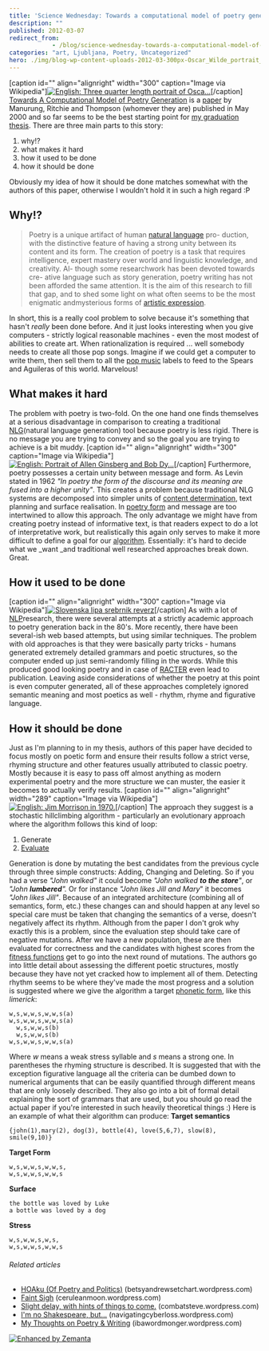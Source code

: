 ```yaml
---
title: 'Science Wednesday: Towards a computational model of poetry generation'
description: ""
published: 2012-03-07
redirect_from: 
            - /blog/science-wednesday-towards-a-computational-model-of-poetry-generation/swizec/3855
categories: "art, Ljubljana, Poetry, Uncategorized"
hero: ./img/blog-wp-content-uploads-2012-03-300px-Oscar_Wilde_portrait_by_Napoleon_Sarony_-_albumen4.jpg
---
```


\[caption id="" align="alignright" width="300" caption="Image via Wikipedia"][![English: Three quarter length portrait of Osca...](./img/blog-wp-content-uploads-2012-03-300px-Oscar_Wilde_portrait_by_Napoleon_Sarony_-_albumen4.jpg "English: Three quarter length portrait of Osca...")](http://commons.wikipedia.org/wiki/File:Oscar_Wilde_portrait_by_Napoleon_Sarony_-_albumen.jpg)\[/caption] [Towards A Computational Model of Poetry Generation](https://www.era.lib.ed.ac.uk/handle/1842/3460 "Towards a computational model of poetry generation") is a [paper](http://en.wikipedia.org/wiki/Paper "Paper") by Manurung, Ritchie and Thompson (whomever they are) published in May 2000 and so far seems to be the best starting point for [my graduation thesis](https://github.com/Swizec/Le-Thesis). There are three main parts to this story:

1.  why!?
2.  what makes it hard
3.  how it used to be done
4.  how it should be done

Obviously my idea of how it should be done matches somewhat with the authors of this paper, otherwise I wouldn't hold it in such a high regard :P

## Why!?

> Poetry is a unique artifact of human [natural language](http://en.wikipedia.org/wiki/Natural_language "Natural language") pro- duction, with the distinctive feature of having a strong unity between its content and its form. The creation of poetry is a task that requires intelligence, expert mastery over world and linguistic knowledge, and creativity. Al- though some researchwork has been devoted towards cre- ative language such as story generation, poetry writing has not been afforded the same attention. It is the aim of this research to fill that gap, and to shed some light on what often seems to be the most enigmatic andmysterious forms of [artistic expression](http://en.wikipedia.org/wiki/Art "Art").

In short, this is a really cool problem to solve because it's something that hasn't _really_ been done before. And it just looks interesting when you give computers - strictly logical reasonable machines - even the most modest of abilities to create art. When rationalization is required ... well somebody needs to create all those pop songs. Imagine if we could get a computer to write them, then sell them to all the [pop music](http://en.wikipedia.org/wiki/Pop_music "Pop music") labels to feed to the Spears and Aguileras of this world. Marvelous!

## What makes it hard

The problem with poetry is two-fold. On the one hand one finds themselves at a serious disadvantage in comparison to creating a traditional [NLG](http://en.wikipedia.org/wiki/Natural_language_generation "Natural language generation")(natural language generation) tool because poetry is less rigid. There is no message you are trying to convey and so the goal you are trying to achieve is a bit muddy. \[caption id="" align="alignright" width="300" caption="Image via Wikipedia"][![English: Portrait of Allen Ginsberg and Bob Dy...](./img/blog-wp-content-uploads-2012-03-300px-Ginsberg-dylan2.jpg "English: Portrait of Allen Ginsberg and Bob Dy...")](http://commons.wikipedia.org/wiki/File:Ginsberg-dylan.jpg)\[/caption] Furthermore, poetry possesses a certain unity between message and form. As Levin stated in 1962 _"In poetry the form of the discourse and its meaning are fused into a higher unity"_. This creates a problem because traditional NLG systems are decomposed into simpler units of [content determination](http://en.wikipedia.org/wiki/Content_determination "Content determination"), text planning and surface realisation. In [poetry form](http://en.wikipedia.org/wiki/Poetry "Poetry") and message are too intertwined to allow this approach. The only advantage we might have from creating poetry instead of informative text, is that readers expect to do a lot of interpretative work, but realistically this again only serves to make it more difficult to define a goal for our [algorithm](http://en.wikipedia.org/wiki/Algorithm "Algorithm"). Essentially: it's hard to decide what we \_want \_and traditional well researched approaches break down. Great.

## How it used to be done

\[caption id="" align="alignright" width="300" caption="Image via Wikipedia"][![Slovenska lipa srebrnik reverz](./img/blog-wp-content-uploads-2012-03-300px-Slovenska_lipa_srebrnik_reverz1.jpg "Slovenska lipa srebrnik reverz")](http://commons.wikipedia.org/wiki/File:Slovenska_lipa_srebrnik_reverz.jpg)\[/caption] As with a lot of [NLP](http://en.wikipedia.org/wiki/Natural_language_processing "Natural language processing")research, there were several attempts at a strictly academic approach to poetry generation back in the 80's. More recently, there have been several-ish web based attempts, but using similar techniques. The problem with old approaches is that they were basically party tricks - humans generated extremely detailed grammars and poetic structures, so the computer ended up just semi-randomly filling in the words. While this produced good looking poetry and in case of [RACTER](http://en.wikipedia.org/wiki/Racter "Racter") even lead to publication. Leaving aside considerations of whether the poetry at this point is even computer generated, all of these approaches completely ignored semantic meaning and most poetics as well - rhythm, rhyme and figurative language.

## How it should be done

Just as I'm planning to in my thesis, authors of this paper have decided to focus mostly on poetic form and ensure their results follow a strict verse, rhyming structure and other features usually attributed to classic poetry. Mostly because it is easy to pass off almost anything as modern experimental poetry and the more structure we can muster, the easier it becomes to actually verify results. \[caption id="" align="alignright" width="289" caption="Image via Wikipedia"][![English: Jim Morrison in 1970.](./img/blog-wp-content-uploads-2012-03-Jim_Morrison_19702.jpg "English: Jim Morrison in 1970.")](http://commons.wikipedia.org/wiki/File:Jim_Morrison_1970.jpg)\[/caption] The approach they suggest is a stochastic hillclimbing algorithm - particularly an evolutionary approach where the algorithm follows this kind of loop:

1.  Generate
2.  [Evaluate](http://en.wikipedia.org/wiki/Evaluation "Evaluation")

Generation is done by mutating the best candidates from the previous cycle through three simple constructs: Adding, Changing and Deleting. So if you had a verse _"John walked"_ it could become _"John walked **to the store**"_, or _"John **lumbered**"._ Or for instance _"John likes Jill and Mary_" it becomes _"John likes Jill"_. Because of an integrated architecture (combining all of semantics, form, etc.) these changes can and should happen at any level so special care must be taken that changing the semantics of a verse, doesn't negatively affect its rhythm. Although from the paper I don't grok why exactly this is a problem, since the evaluation step should take care of negative mutations. After we have a new population, these are then evaluated for correctness and the candidates with highest scores from the [fitness functions](http://en.wikipedia.org/wiki/Fitness_function "Fitness function") get to go into the next round of mutations. The authors go into little detail about assessing the different poetic structures, mostly because they have not yet cracked how to implement all of them. Detecting rhythm seems to be where they've made the most progress and a solution is suggested where we give the algorithm a target [phonetic form](http://en.wikipedia.org/wiki/Phonetic_form "Phonetic form"), like this _limerick_:

```undefined
w,s,w,w,s,w,w,s(a)
w,s,w,w,s,w,w,s(a)
  w,s,w,w,s(b)
  w,s,w,w,s(b)
w,s,w,w,s,w,w,s(a)
```

Where _w_ means a weak stress syllable and _s_ means a strong one. In parentheses the rhyming structure is described. It is suggested that with the exception figurative language all the criteria can be dumbed down to numerical arguments that can be easily quantified through different means that are only loosely described. They also go into a bit of formal detail explaining the sort of grammars that are used, but you should go read the actual paper if you're interested in such heavily theoretical things :) Here is an example of what their algorithm can produce: **Target semantics**

```undefined
{john(1),mary(2), dog(3), bottle(4), love(5,6,7), slow(8), smile(9,10)}
```

**Target Form**

```undefined
w,s,w,w,s,w,w,s,
w,s,w,w,s,w,w,s
```

**Surface**

```undefined
the bottle was loved by Luke
a bottle was loved by a dog
```

**Stress**

```undefined
w,s,w,w,s,w,s,
w,s,w,w,s,w,w,s
```

###### Related articles

-   [HOAku (Of Poetry and Politics)](http://betsyandrewsetchart.wordpress.com/2011/11/29/hoaku-of-poetry-and-politics/) (betsyandrewsetchart.wordpress.com)
-   [Faint Sigh](http://ceruleanmoon.wordpress.com/2012/02/26/faint-sigh/) (ceruleanmoon.wordpress.com)
-   [Slight delay, with hints of things to come.](http://combatsteve.wordpress.com/2012/02/07/slight-delay-with-hints-of-things-to-come/) (combatsteve.wordpress.com)
-   [I'm no Shakespeare, but...](http://navigatingcyberloss.wordpress.com/2012/03/03/im-no-shakespeare-but/) (navigatingcyberloss.wordpress.com)
-   [My Thoughts on Poetry & Writing](http://ibawordmonger.wordpress.com/2012/02/07/my-thoughts-on-poetry-writing/) (ibawordmonger.wordpress.com)

[![Enhanced by Zemanta](http://img.zemanta.com/zemified_e.png?x-id=8ef58f03-3863-4b67-a428-337537dccf67)](http://www.zemanta.com/ "Enhanced by Zemanta")

